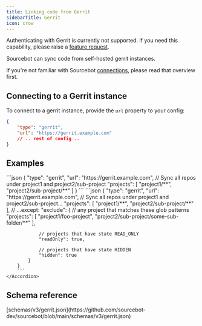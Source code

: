 ```yaml
---
title: Linking code from Gerrit
sidebarTitle: Gerrit
icon: crow
---
```



<Note>Authenticating with Gerrit is currently not supported. If you need this capability, please raise a [feature request](https://github.com/sourcebot-dev/sourcebot/discussions/categories/ideas).</Note>

Sourcebot can sync code from self-hosted gerrit instances.

If you're not familiar with Sourcebot [connections](/docs/connections/overview), please read that overview first.

## Connecting to a Gerrit instance

To connect to a gerrit instance, provide the `url` property to your config:

```json
{
    "type": "gerrit",
    "url": "https://gerrit.example.com"
    // .. rest of config ..
}
```

## Examples

<AccordionGroup>
    <Accordion title="Sync projects by glob pattern">
        ```json
        {
            "type": "gerrit",
            "url": "https://gerrit.example.com",
            // Sync all repos under project1 and project2/sub-project
            "projects": [
                "project1/**",
                "project2/sub-project/**"
            ]
        }
        ```
    </Accordion>
    <Accordion title="Exclude repos from syncing">
        ```json
        {
            "type": "gerrit",
            "url": "https://gerrit.example.com",
            // Sync all repos under project1 and project2/sub-project...
            "projects": [
                "project1/**",
                "project2/sub-project/**"
            ],
            // ...except:
            "exclude": {
                // any project that matches these glob patterns
                "projects": [
                    "project1/foo-project",
                    "project2/sub-project/some-sub-folder/**"
                ],

                // projects that have state READ_ONLY
                "readOnly": true,

                // projects that have state HIDDEN
                "hidden": true
            }
        }
        ```
    </Accordion>
</AccordionGroup>

## Schema reference

<Accordion title="Reference">
[schemas/v3/gerrit.json](https://github.com/sourcebot-dev/sourcebot/blob/main/schemas/v3/gerrit.json)

<GerritSchema />

</Accordion>